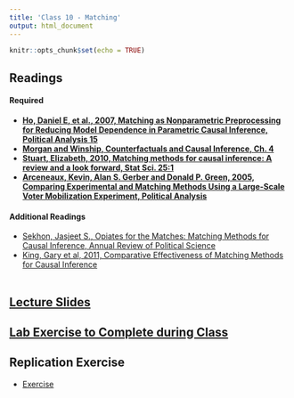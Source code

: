 ```yaml
---
title: 'Class 10 - Matching'
output: html_document
---
```


```r
knitr::opts_chunk$set(echo = TRUE)
```

## Readings
#### Required
- **[Ho, Daniel E, et al., 2007, Matching as Nonparametric Preprocessing for Reducing Model Dependence in Parametric Causal Inference, Political Analysis 15](Classes/Class_10/Readings/Ho et al 2007.pdf)**
- **[Morgan and Winship, Counterfactuals and Causal Inference, Ch. 4](Classes/Class_10/Readings/MW_Ch4.pdf)**
- **[Stuart, Elizabeth, 2010, Matching methods for causal inference: A review and a look forward, Stat Sci. 25:1](Classes/Class_10/Readings/Stuart 2010.pdf)**
- **[Arceneaux, Kevin, Alan S. Gerber and Donald P. Green, 2005, Comparing Experimental and Matching Methods Using a Large-Scale Voter Mobilization Experiment, Political Analysis](Classes/Class_10/Readings/Gerber and Green 2005.pdf)**

#### Additional Readings
- [Sekhon, Jasjeet S., Opiates for the Matches: Matching Methods for Causal Inference, Annual Review of Political Science](Classes/Class_10/Readings/Sekhon 2009.pdf)
- [King, Gary et al, 2011, Comparative Effectiveness of Matching Methods for Causal Inference](Classes/Class_10/Readings/King et al 2011.pdf)
<br> </br>

## [Lecture Slides](Classes/Class_10/)

## [Lab Exercise to Complete during Class](Classes/Class_10/Lab Exercise/)

## Replication Exercise
- [Exercise](Classes/Class_10/Replication/)


